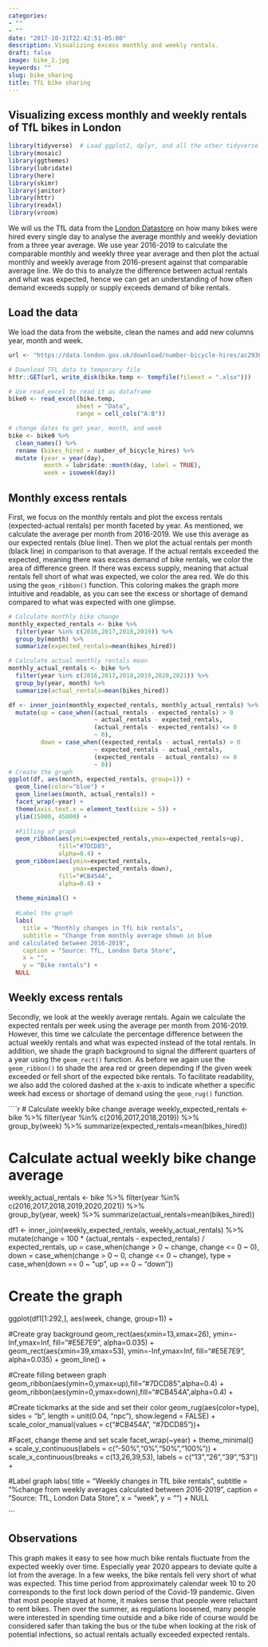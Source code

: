 ```yaml
---
categories:
- ""
- ""
date: "2017-10-31T22:42:51-05:00"
description: Visualizing excess monthly and weekly rentals. 
draft: false
image: bike_2.jpg
keywords: ""
slug: bike_sharing
title: TfL bike sharing 
---
```


## Visualizing excess monthly and weekly rentals of TfL bikes in London

```r
library(tidyverse)  # Load ggplot2, dplyr, and all the other tidyverse packages
library(mosaic)
library(ggthemes)
library(lubridate)
library(here)
library(skimr)
library(janitor)
library(httr)
library(readxl)
library(vroom)
```

We will us the TfL data from the [London Datastore](https://data.london.gov.uk/) on how many bikes were hired every single day to analyse the average monthly and weekly deviation from a three year average. We use year 2016-2019 to calculate the comparable monthly and weekly three year average and then plot the actual monthly and weekly average from 2016-present against that comparable average line. We do this to analyze the difference between actual rentals and what was expected, hence we can get an understanding of how often demand exceeds supply or supply exceeds demand of bike rentals. 


## Load the data
We load the data from the website, clean the names and add new columns year, month and week. 

```r
url <- "https://data.london.gov.uk/download/number-bicycle-hires/ac29363e-e0cb-47cc-a97a-e216d900a6b0/tfl-daily-cycle-hires.xlsx"

# Download TFL data to temporary file
httr::GET(url, write_disk(bike.temp <- tempfile(fileext = ".xlsx")))

# Use read_excel to read it as dataframe
bike0 <- read_excel(bike.temp,
                   sheet = "Data",
                   range = cell_cols("A:B"))

# change dates to get year, month, and week
bike <- bike0 %>% 
  clean_names() %>% 
  rename (bikes_hired = number_of_bicycle_hires) %>% 
  mutate (year = year(day),
          month = lubridate::month(day, label = TRUE),
          week = isoweek(day))
```

## Monthly excess rentals 
First, we focus on the monthly rentals and plot the excess rentals (expected-actual rentals) per month faceted by year. 
As mentioned, we calculate the average per month from 2016-2019. We use this average as our expected rentals (blue line). Then we plot the actual rentals per month (black line) in comparison to that average. If the actual rentals exceeded the expected, meaning there was excess demand of bike rentals, we color the area of difference green. If there was excess supply, meaning that actual rentals fell short of what was expected, we color the area red. We do this using the `geom_ribbon()` function. 
This coloring makes the graph more intuitive and readable, as you can see the excess or shortage of demand compared to what was expected with one glimpse. 

```r

# Calculate monthly bike change 
monthly_expected_rentals <- bike %>% 
  filter(year %in% c(2016,2017,2018,2019)) %>%  
  group_by(month) %>% 
  summarize(expected_rentals=mean(bikes_hired))

# Calculate actual monthly rentals mean
monthly_actual_rentals <- bike %>% 
  filter(year %in% c(2016,2017,2018,2019,2020,2021)) %>%  
  group_by(year, month) %>% 
  summarize(actual_rentals=mean(bikes_hired))

df <- inner_join(monthly_expected_rentals, monthly_actual_rentals) %>% 
  mutate(up = case_when((actual_rentals - expected_rentals) > 0 
                        ~ actual_rentals - expected_rentals, 
                        (actual_rentals - expected_rentals) <= 0 
                        ~ 0), 
         down = case_when((expected_rentals - actual_rentals) > 0 
                        ~ expected_rentals - actual_rentals, 
                        (expected_rentals - actual_rentals) <= 0 
                        ~ 0))
# Create the graph
ggplot(df, aes(month, expected_rentals, group=1)) +
  geom_line(color="blue") +
  geom_line(aes(month, actual_rentals)) +
  facet_wrap(~year) +
  theme(axis.text.x = element_text(size = 5)) +
  ylim(15000, 45000) +
  
  #Filling of graph 
  geom_ribbon(aes(ymin=expected_rentals,ymax=expected_rentals+up), 
              fill="#7DCD85",
              alpha=0.4) +
  geom_ribbon(aes(ymin=expected_rentals,
                  ymax=expected_rentals-down), 
              fill="#CB454A",
              alpha=0.4) +
  
  theme_minimal() + 
  
  #Label the graph 
  labs(
    title = "Monthly changes in TfL bik rentals",
    subtitle = "Change from monthly average shown in blue
and calculated between 2016-2019",
    caption = "Source: TfL, London Data Store",
    x = "",
    y = "Bike rentals") +
  NULL

```

## Weekly excess rentals 
Secondly, we look at the weekly average rentals. Again we calculate the expected rentals per week using the average per month from 2016-2019. However, this time we calculate the percentage difference between the actual weekly rentals and what was expected instead of the total rentals. 
In addition, we shade the graph background to signal the different quarters of a year using the `geom_rect()` function. As before we again use the `geom_ribbon()` to shade the area red or green depending if the given week exceeded or fell short of the expected bike rentals. To facilitate readability, we also add the colored dashed at the x-axis to indicate whether a specific week had excess or shortage of demand using the `geom_rug()` function.  

````r

# Calculate weekly bike change average
weekly_expected_rentals <- bike %>% 
  filter(year %in% c(2016,2017,2018,2019)) %>%  
  group_by(week) %>% 
  summarize(expected_rentals=mean(bikes_hired))

# Calculate actual weekly bike change average
weekly_actual_rentals <- bike %>% 
  filter(year %in% c(2016,2017,2018,2019,2020,2021)) %>%  
  group_by(year, week) %>% 
  summarize(actual_rentals=mean(bikes_hired))

df1 <- inner_join(weekly_expected_rentals, weekly_actual_rentals) %>% 
  mutate(change = 100 * (actual_rentals - expected_rentals) / expected_rentals, 
         up = case_when(change > 0 
                        ~ change, 
                        change <= 0 
                        ~ 0), 
         down = case_when(change > 0 
                        ~ 0, 
                        change <= 0 
                        ~ change), 
         type = case_when(down == 0 ~ "up",
                          up == 0 ~ "down"))

# Create the graph
ggplot(df1[1:292,], aes(week, change, group=1)) +
  
  #Create gray background
  geom_rect(aes(xmin=13,xmax=26),
            ymin=-Inf,ymax=Inf, fill="#E5E7E9", alpha=0.035) +
  geom_rect(aes(xmin=39,xmax=53),
            ymin=-Inf,ymax=Inf, fill="#E5E7E9", alpha=0.035) +
  geom_line() +
  
  #Create filling between graph 
  geom_ribbon(aes(ymin=0,ymax=up),fill="#7DCD85",alpha=0.4) +
  geom_ribbon(aes(ymin=0,ymax=down),fill="#CB454A",alpha=0.4) +
  
  #Create tickmarks at the side and set their color 
  geom_rug(aes(color=type), sides = "b", 
           length = unit(0.04, "npc"), show.legend = FALSE) +
  scale_color_manual(values = c("#CB454A", "#7DCD85"))+
  
  #Facet, change theme and set scale 
  facet_wrap(~year) +
  theme_minimal() + 
  scale_y_continuous(labels = c("-50%","0%","50%","100%")) +
  scale_x_continuous(breaks = c(13,26,39,53), 
                   labels = c("13","26","39","53")) +
  
  #Label graph 
  labs(
    title = "Weekly changes in TfL bike rentals",
    subtitle = "%change from weekly averages 
  calculated between 2016-2019",
    caption = "Source: TfL, London Data Store",
    x = "week",
    y = "") +
  NULL

```

## Observations 
This graph makes it easy to see how much bike rentals fluctuate from the expected weekly over time. Especially year 2020 appears to deviate quite a lot from the average. In a few weeks, the bike rentals fell very short of what was expected. This time period from approximately calendar week 10 to 20 corresponds to the first lock down period of the Covid-19 pandemic. Given that most people stayed at home, it makes sense that people were reluctant to rent bikes. Then over the summer, as regulations loosened, many people were interested in spending time outside and a bike ride of course would be considered safer than taking the bus or the tube when looking at the risk of potential infections, so actual rentals actually exceeded expected rentals.   
